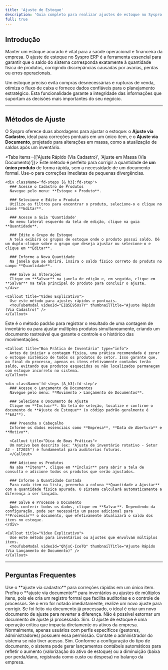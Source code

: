 ```yaml
---
title: 'Ajuste de Estoque'
description: 'Guia completo para realizar ajustes de estoque no Syspro ERP, seja para um único item via cadastro ou para múltiplos itens via lançamento de documento de inventário.'
full: true
---
```



## Introdução

Manter um estoque acurado é vital para a saúde operacional e financeira da empresa. O ajuste de estoque no Syspro ERP é a ferramenta essencial para garantir que o saldo do sistema corresponda exatamente à quantidade física de produtos, corrigindo discrepâncias causadas por avarias, perdas ou erros operacionais.

Um estoque preciso evita compras desnecessárias e rupturas de venda, otimiza o fluxo de caixa e fornece dados confiáveis para o planejamento estratégico. Esta funcionalidade garante a integridade das informações que suportam as decisões mais importantes do seu negócio.

---
## Métodos de Ajuste

O Syspro oferece duas abordagens para ajustar o estoque: o **Ajuste via Cadastro**, ideal para correções pontuais em um único item, e o **Ajuste via Documento**, projetado para alterações em massa, como a atualização de saldos após um inventário.

<Tabs items={['Ajuste Rápido (Via Cadastro)', 'Ajuste em Massa (Via Documento)']}>
  <Tab>
    Este método é perfeito para corrigir a quantidade de **um único produto** de forma rápida, sem a necessidade de um documento formal. Use-o para correções imediatas de pequenas divergências.

    <div className='fd-steps [&_h3]:fd-step'>
      ### Acesse o Cadastro de Produtos
      Navegue pelo menu: **Estoque > Produto**.

      ### Selecione e Edite o Produto
      Utilize os filtros para encontrar o produto, selecione-o e clique no ícone **Editar**.

      ### Acesse a Guia 'Quantidade'
      No menu lateral esquerdo da tela de edição, clique na guia **Quantidade**.

      ### Edite o Grupo de Estoque
      A tela exibirá os grupos de estoque onde o produto possui saldo. Dê um duplo-clique sobre o grupo que deseja ajustar ou selecione-o e clique em **Editar**.

      ### Informe a Nova Quantidade
      Na janela que se abrirá, insira o saldo físico correto do produto no campo **Quantidade**.

      ### Salve as Alterações
      Clique em **Salvar** na janela de edição e, em seguida, clique em **Salvar** na tela principal do produto para concluir o ajuste.
    </div>
    
    <Callout title="Vídeo Explicativo">
      Use este método para ajustes rápidos e pontuais.
      <YouTubeModal videoId="EIQ5E95Us7Y" thumbnailTitle="Ajuste Rápido (Via Cadastro)" />
    </Callout>  

  </Tab>
  
  <Tab>
    Este é o método padrão para registrar o resultado de uma contagem de inventário ou para ajustar múltiplos produtos simultaneamente, criando um documento rastreável que garante o controle e o histórico das movimentações.

    <Callout title="Boa Prática de Inventário" type="info">
      Antes de iniciar a contagem física, uma prática recomendada é zerar o estoque sistêmico de todos os produtos do setor. Isso garante que, ao final do processo, apenas os itens efetivamente contados terão saldo, evitando que produtos esquecidos ou não localizados permaneçam com estoque incorreto no sistema.
    </Callout>

    <div className='fd-steps [&_h3]:fd-step'>
      ### Acesse o Lançamento de Documentos
      Navegue pelo menu: **Movimento > Lançamento de Documentos**.

      ### Selecione o Documento de Ajuste
      Clique em **Incluir**. Na tela de seleção, localize e confirme o documento de **Ajuste de Estoque** (o código padrão geralmente é **EAJ**).

      ### Preencha o Cabeçalho
      Informe os dados essenciais como **Empresa**, **Data de Abertura** e **Motivo**.
      
      <Callout title="Dica de Boas Práticas">
      Um motivo bem descrito (ex: "Ajuste de inventário rotativo - Setor A2 - 1T2025") é fundamental para auditorias futuras.
      </Callout>

      ### Adicione os Produtos
      Na aba **Itens**, clique em **Incluir** para abrir a tela de consulta e adicione todos os produtos que serão ajustados.

      ### Informe a Quantidade Contada
      Para cada item na lista, preencha a coluna **Quantidade a Ajustar** com a quantidade física apurada. O sistema calculará automaticamente a diferença a ser lançada.
      
      ### Salve e Processe o Documento
      Após conferir todos os dados, clique em **Salvar**. Dependendo da configuração, pode ser necessário um passo adicional para **Processar** o documento, que efetivamente atualizará o saldo dos itens no estoque.
    </div>

    <Callout title="Vídeo Explicativo">
      Use este método para inventários ou ajustes que envolvam múltiplos itens.
      <YouTubeModal videoId="QhjsC-IceTQ" thumbnailTitle="Ajuste Rápido (Via Lançamento de Documento)" />
    </Callout>  

  </Tab>

</Tabs>

---
## Perguntas Frequentes

<Accordions>
  <Accordion title="Qual método devo usar: ajuste via cadastro ou via documento?">
    Use o **ajuste via cadastro** para correções rápidas em um único item. Prefira o **ajuste via documento** para inventários ou ajustes de múltiplos itens, pois ele cria um registro formal que facilita auditorias e o controle de processos.
  </Accordion>
  <Accordion title="O que acontece se eu inserir a quantidade errada?">
    Se o erro for notado imediatamente, realize um novo ajuste para corrigir. Se foi feito via documento já processado, o ideal é criar um novo documento de ajuste para reverter a diferença. Não é possível estornar um documento de ajuste já processado.
  </Accordion>
  <Accordion title="Preciso de permissão especial para ajustar o estoque?">
    Sim. O ajuste de estoque é uma operação crítica que impacta diretamente os ativos da empresa. Normalmente, apenas usuários com perfis específicos (gestores, administradores) possuem essa permissão. Contate o administrador do sistema se não tiver acesso.
  </Accordion>
  <Accordion title="Este ajuste afeta o financeiro/contábil da empresa?">
    Sim. Conforme a configuração do tipo de documento, o sistema pode gerar lançamentos contábeis automáticos para refletir o aumento (valorização do ativo de estoque) ou a diminuição (baixa por perda/dano, registrada como custo ou despesa) no balanço da empresa.
  </Accordion>
</Accordions>